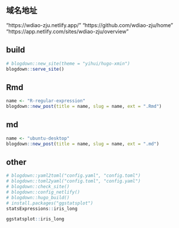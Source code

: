 ## 域名地址
"https://wdiao-zju.netlify.app/"
"https://github.com/wdiao-zju/home"
"https://app.netlify.com/sites/wdiao-zju/overview"

## build
```r
# blogdown::new_site(theme = "yihui/hugo-xmin")
blogdown::serve_site()
```


## Rmd
```r
name <- "R-regular-expression"
blogdown::new_post(title = name, slug = name, ext = ".Rmd")
```

## md
```r
name <- "ubuntu-desktop"
blogdown::new_post(title = name, slug = name, ext = ".md")
```

## other
```r
# blogdown::yaml2toml("config.yaml", "config.toml")
# blogdown::toml2yaml("config.toml", "config.yaml")
# blogdown::check_site()
# blogdown::config_netlify()
# blogdown::hugo_build()
# install.packages("ggstatsplot")
statsExpressions::iris_long

ggstatsplot::iris_long

```


